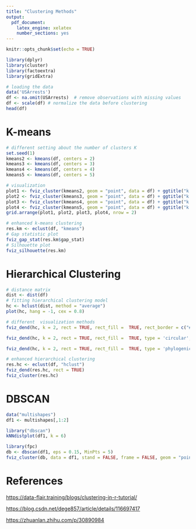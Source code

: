 ```yaml
---
title: "Clustering Methods"
output: 
  pdf_document:
    latex_engine: xelatex
    number_sections: yes
---
```


```r
knitr::opts_chunk$set(echo = TRUE)
```

\tableofcontents
\clearpage

```r

library(dplyr)
library(cluster)
library(factoextra)
library(gridExtra)

# loading the data
data('USArrests') 
df <- na.omit(USArrests)  # remove observations with missing values
df <- scale(df) # normalize the data before clustering
head(df)
```

# K-means

```r
# different setting about the number of clusters K
set.seed(1)
kmeans2 <- kmeans(df, centers = 2) 
kmeans3 <- kmeans(df, centers = 3) 
kmeans4 <- kmeans(df, centers = 4)  
kmeans5 <- kmeans(df, centers = 5)  

# visualization
plot1 <- fviz_cluster(kmeans2, geom = "point", data = df) + ggtitle("k = 2")
plot2 <- fviz_cluster(kmeans3, geom = "point", data = df) + ggtitle("k = 3")
plot3 <- fviz_cluster(kmeans4, geom = "point", data = df) + ggtitle("k = 4")
plot4 <- fviz_cluster(kmeans5, geom = "point", data = df) + ggtitle("k = 5")
grid.arrange(plot1, plot2, plot3, plot4, nrow = 2)

```

```r
# enhanced k-means clustering
res.km <- eclust(df, "kmeans")
# Gap statistic plot
fviz_gap_stat(res.km$gap_stat)
# Silhouette plot
fviz_silhouette(res.km)

```

# Hierarchical Clustering

```r
# distance matrix
dist <- dist(df)
# fitting hierarchical clustering model
hc <- hclust(dist, method = "average")
plot(hc, hang = -1, cex = 0.8)

```

```r
# different  visualization methods
fviz_dend(hc, k = 2, rect = TRUE, rect_fill =  TRUE, rect_border = c("#2E9FDF", "#00AF88"))

fviz_dend(hc, k = 2, rect = TRUE, rect_fill =  TRUE, type = 'circular', rect_border = c("#2E9FDF", "#00AF88"))

fviz_dend(hc, k = 2, rect = TRUE, rect_fill =  TRUE, type = 'phylogenic', rect_border = c("#2E9FDF", "#00AF88"))


```


```r
# enhanced hierarchical clustering
res.hc <- eclust(df, "hclust") 
fviz_dend(res.hc, rect = TRUE) 
fviz_cluster(res.hc) 

```


# DBSCAN

```r
data("multishapes")
df1 <- multishapes[,1:2]

library("dbscan")
kNNdistplot(df1, k = 6)

```

```r
library(fpc)
db <- dbscan(df1, eps = 0.15, MinPts = 5)
fviz_cluster(db, data = df1, stand = FALSE, frame = FALSE, geom = "point")

```




# References

<https://data-flair.training/blogs/clustering-in-r-tutorial/>

<https://blog.csdn.net/dege857/article/details/116697417>

<https://zhuanlan.zhihu.com/p/30890984>